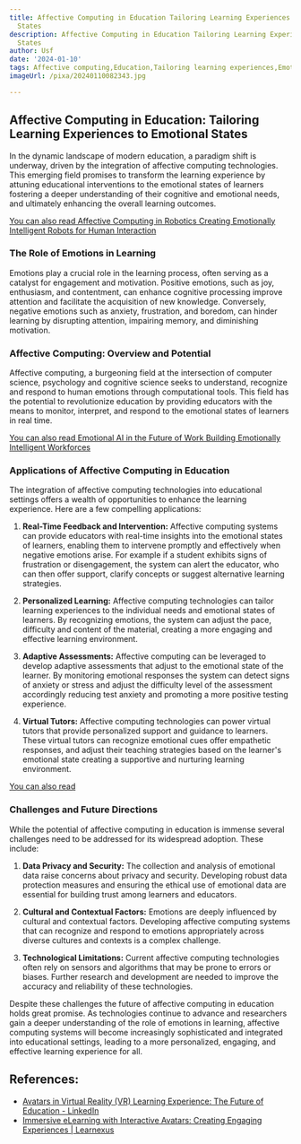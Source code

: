 ```yaml
---
title: Affective Computing in Education Tailoring Learning Experiences to Emotional
  States
description: Affective Computing in Education Tailoring Learning Experiences to Emotional
  States
author: Usf
date: '2024-01-10'
tags: Affective computing,Education,Tailoring learning experiences,Emotional states
imageUrl: /pixa/20240110082343.jpg

---
```

##  Affective Computing in Education: Tailoring Learning Experiences to Emotional States

In the dynamic landscape of modern education, a paradigm  shift is underway, driven by the integration of affective computing technologies. This emerging field promises to transform the learning experience by attuning educational interventions to the  emotional states of learners fostering a deeper understanding of their cognitive and emotional needs, and ultimately  enhancing the overall learning outcomes.

[You can also  read Affective  Computing in  Robotics Creating  Emotionally Intelligent Robots for Human Interaction](Affective%20Computing%20in%20Robotics%20Creating%20Emotionally%20Intelligent%20Robots%20for%20Human%20Interaction)


### The Role of Emotions in Learning

Emotions play a crucial role in the learning process, often serving as  a catalyst for engagement and motivation. Positive  emotions, such as joy, enthusiasm, and contentment, can  enhance cognitive processing improve attention and facilitate the acquisition of new  knowledge.  Conversely,  negative emotions such as anxiety, frustration, and boredom, can hinder learning by disrupting attention, impairing memory,  and diminishing motivation.

### Affective Computing: Overview and Potential

Affective computing, a burgeoning field at  the intersection of computer  science, psychology and  cognitive science seeks to  understand, recognize  and respond  to human emotions through  computational tools. This field has the potential  to revolutionize education by providing  educators with the means to  monitor, interpret, and respond to the emotional states of learners in real time.

[You can also read Emotional AI in the Future of Work Building Emotionally Intelligent Workforces](Emotional%20AI%20in%20the%20Future%20of%20Work%20Building%20Emotionally%20Intelligent%20Workforces)


### Applications of Affective Computing in Education

The integration  of affective computing technologies into educational settings offers a wealth  of opportunities to enhance the learning  experience.  Here are a  few compelling applications:

1. **Real-Time Feedback and Intervention:** Affective computing  systems can provide educators with real-time insights into the emotional states of learners, enabling them to intervene promptly and effectively  when negative emotions arise. For example if a student exhibits signs of frustration  or disengagement, the system can alert the educator,  who can then  offer support, clarify concepts or suggest alternative  learning strategies.

2. **Personalized Learning:** Affective computing technologies can tailor learning experiences to the individual needs and emotional  states of learners. By recognizing emotions, the system can adjust the pace, difficulty and content of the material, creating a more engaging and effective learning environment.

3. **Adaptive Assessments:**  Affective computing  can be leveraged to develop adaptive assessments that adjust to the  emotional state of the learner.  By monitoring emotional responses the system can  detect signs of anxiety or  stress and adjust the difficulty level of the assessment accordingly reducing test anxiety and promoting a more positive testing experience.

4.  **Virtual Tutors:** Affective computing technologies can power virtual tutors that provide personalized support and guidance to learners. These virtual tutors can recognize emotional cues offer empathetic responses, and adjust their teaching strategies based on the learner's emotional state creating  a supportive and  nurturing learning environment.

[You can also read ]()


### Challenges and Future Directions

While the potential of affective computing in education  is immense several challenges need to  be  addressed for its widespread adoption. These include:

1. **Data Privacy and Security:** The collection and analysis of emotional data raise concerns about privacy and security. Developing robust data protection measures and ensuring the  ethical use of emotional data are essential for  building trust among learners  and educators.

2. **Cultural and Contextual  Factors:** Emotions are deeply influenced by cultural and contextual factors. Developing affective computing systems that can recognize and respond to emotions appropriately across diverse  cultures and contexts is a complex challenge.

3. **Technological Limitations:** Current  affective computing  technologies often rely on sensors and algorithms  that may be  prone to errors or biases. Further research and development  are  needed to improve the accuracy and reliability of these technologies.

Despite these challenges the future of affective computing in education holds great promise. As technologies continue to advance and researchers gain a deeper understanding of the  role of emotions in learning, affective computing systems will become increasingly sophisticated and  integrated into educational settings, leading to a more personalized, engaging, and effective learning experience  for all.

## References:
- [Avatars in Virtual Reality (VR) Learning Experience: The Future of Education - LinkedIn](https://www.linkedin.com/pulse/avatars-virtual-reality-vr-learning-experience-future-vivienne-neale)
- [Immersive eLearning with Interactive Avatars: Creating Engaging Experiences | Learnexus](https://learnexus.com/blog/immersive-elearning-with-interactive-avatars-creating-engaging-experiences/)
